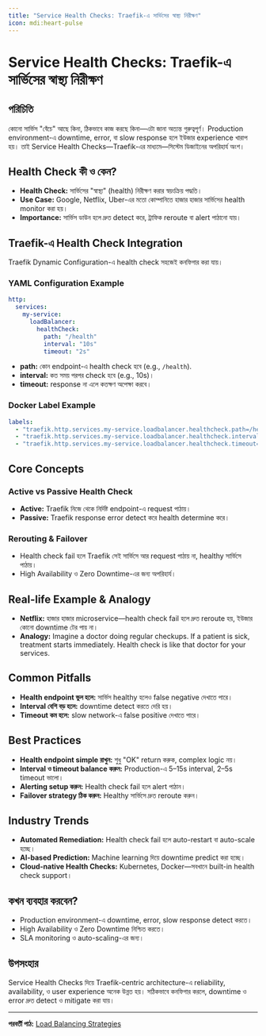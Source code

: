 ```yaml
---
title: "Service Health Checks: Traefik-এ সার্ভিসের স্বাস্থ্য নিরীক্ষণ"
icon: mdi:heart-pulse
---
```


# Service Health Checks: Traefik-এ সার্ভিসের স্বাস্থ্য নিরীক্ষণ

## পরিচিতি

কোনো সার্ভিস "বেঁচে" আছে কিনা, ঠিকভাবে কাজ করছে কিনা—এটা জানা অত্যন্ত গুরুত্বপূর্ণ। Production environment-এ downtime, error, বা slow response হলে ইউজার experience খারাপ হয়। তাই Service Health Checks—Traefik-এর মাধ্যমে—সিস্টেম ডিজাইনের অপরিহার্য অংশ।

## Health Check কী ও কেন?

- **Health Check:** সার্ভিসের "স্বাস্থ্য" (health) নিরীক্ষণ করার স্বয়ংক্রিয় পদ্ধতি।
- **Use Case:** Google, Netflix, Uber-এর মতো কোম্পানিতে হাজার হাজার সার্ভিসের health monitor করা হয়।
- **Importance:** সার্ভিস ডাউন হলে দ্রুত detect করে, ট্রাফিক reroute বা alert পাঠানো যায়।

## Traefik-এ Health Check Integration

Traefik Dynamic Configuration-এ health check সহজেই কনফিগার করা যায়।

### YAML Configuration Example

```yaml
http:
  services:
    my-service:
      loadBalancer:
        healthCheck:
          path: "/health"
          interval: "10s"
          timeout: "2s"
```

- **path:** কোন endpoint-এ health check হবে (e.g., `/health`).
- **interval:** কত সময় পরপর check হবে (e.g., 10s)।
- **timeout:** response না এলে কতক্ষণ অপেক্ষা করবে।

### Docker Label Example

```yaml
labels:
  - "traefik.http.services.my-service.loadbalancer.healthcheck.path=/health"
  - "traefik.http.services.my-service.loadbalancer.healthcheck.interval=10s"
  - "traefik.http.services.my-service.loadbalancer.healthcheck.timeout=2s"
```

## Core Concepts

### Active vs Passive Health Check
- **Active:** Traefik নিজে থেকে নির্দিষ্ট endpoint-এ request পাঠায়।
- **Passive:** Traefik response error detect করে health determine করে।

### Rerouting & Failover
- Health check fail হলে Traefik সেই সার্ভিসে আর request পাঠায় না, healthy সার্ভিসে পাঠায়।
- High Availability ও Zero Downtime-এর জন্য অপরিহার্য।

## Real-life Example & Analogy

- **Netflix:** হাজার হাজার microservice—health check fail হলে দ্রুত reroute হয়, ইউজার কোনো downtime টের পায় না।
- **Analogy:** Imagine a doctor doing regular checkups. If a patient is sick, treatment starts immediately. Health check is like that doctor for your services.

## Common Pitfalls

- **Health endpoint ভুল হলে:** সার্ভিস healthy হলেও false negative দেখাতে পারে।
- **Interval বেশি বড় হলে:** downtime detect করতে দেরি হয়।
- **Timeout কম হলে:** slow network-এ false positive দেখাতে পারে।

## Best Practices

- **Health endpoint simple রাখুন:** শুধু "OK" return করুক, complex logic নয়।
- **Interval ও timeout balance করুন:** Production-এ 5–15s interval, 2–5s timeout ভালো।
- **Alerting setup করুন:** Health check fail হলে alert পাঠান।
- **Failover strategy ঠিক করুন:** Healthy সার্ভিসে দ্রুত reroute করুন।

## Industry Trends

- **Automated Remediation:** Health check fail হলে auto-restart বা auto-scale হচ্ছে।
- **AI-based Prediction:** Machine learning দিয়ে downtime predict করা হচ্ছে।
- **Cloud-native Health Checks:** Kubernetes, Docker—সবখানে built-in health check support।

## কখন ব্যবহার করবেন?

- Production environment-এ downtime, error, slow response detect করতে।
- High Availability ও Zero Downtime নিশ্চিত করতে।
- SLA monitoring ও auto-scaling-এর জন্য।

## উপসংহার

Service Health Checks দিয়ে Traefik-centric architecture-এ reliability, availability, ও user experience অনেক উন্নত হয়। সঠিকভাবে কনফিগার করলে, downtime ও error দ্রুত detect ও mitigate করা যায়।

---

**পরবর্তী পাঠ:** [Load Balancing Strategies](/traefik/load-balancing)
